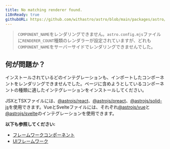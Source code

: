 ```yaml
---
title: No matching renderer found.
i18nReady: true
githubURL: https://github.com/withastro/astro/blob/main/packages/astro/src/core/errors/errors-data.ts
---
```


> `COMPONENT_NAME`をレンダリングできません。`astro.config.mjs`ファイルに`RENDERER_COUNT`種類のレンダラーが設定されていますが、どれも`COMPONENT_NAME`をサーバーサイドでレンダリングできませんでした。

## 何が問題か？

インストールされているどのインテグレーションも、インポートしたコンポーネントをレンダリングできませんでした。ページに含めようとしているコンポーネントの種類に適したインテグレーションをインストールしてください。

JSXとTSXファイルには、[@astrojs/react](/ja/guides/integrations-guide/react/)、[@astrojs/preact](/ja/guides/integrations-guide/preact/)、[@astrojs/solid-js](/ja/guides/integrations-guide/solid-js/)を使用できます。VueとSvelteファイルには、それぞれ[@astrojs/vue](/ja/guides/integrations-guide/vue/)と[@astrojs/svelte](/ja/guides/integrations-guide/svelte/)のインテグレーションを使用できます。

**以下も参照してください:**
-  [フレームワークコンポーネント](/ja/guides/framework-components/)
-  [UIフレームワーク](/ja/guides/integrations-guide/#公式インテグレーション)


